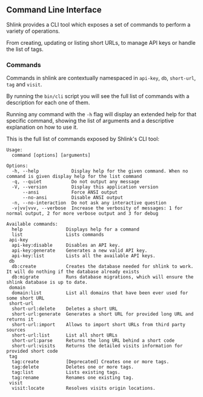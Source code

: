 ## Command Line Interface

Shlink provides a CLI tool which exposes a set of commands to perform a variety of operations.

From creating, updating or listing short URLs, to manage API keys or handle the list of tags.

### Commands

Commands in shlink are contextually namespaced in `api-key`, `db`, `short-url`, `tag` and `visit`.

By running the `bin/cli` script you will see the full list of commands with a description for each one of them.

Running any command with the `-h` flag will display an extended help for that specific command, showing the list of arguments and a descriptive explanation on how to use it.

This is the full list of commands exposed by Shlink's CLI tool:

```
Usage:
  command [options] [arguments]

Options:
  -h, --help            Display help for the given command. When no command is given display help for the list command
  -q, --quiet           Do not output any message
  -V, --version         Display this application version
      --ansi            Force ANSI output
      --no-ansi         Disable ANSI output
  -n, --no-interaction  Do not ask any interactive question
  -v|vv|vvv, --verbose  Increase the verbosity of messages: 1 for normal output, 2 for more verbose output and 3 for debug

Available commands:
  help                Displays help for a command
  list                Lists commands
 api-key
  api-key:disable     Disables an API key.
  api-key:generate    Generates a new valid API key.
  api-key:list        Lists all the available API keys.
 db
  db:create           Creates the database needed for shlink to work. It will do nothing if the database already exists
  db:migrate          Runs database migrations, which will ensure the shlink database is up to date.
 domain
  domain:list         List all domains that have been ever used for some short URL
 short-url
  short-url:delete    Deletes a short URL
  short-url:generate  Generates a short URL for provided long URL and returns it
  short-url:import    Allows to import short URLs from third party sources
  short-url:list      List all short URLs
  short-url:parse     Returns the long URL behind a short code
  short-url:visits    Returns the detailed visits information for provided short code
 tag
  tag:create          [Deprecated] Creates one or more tags.
  tag:delete          Deletes one or more tags.
  tag:list            Lists existing tags.
  tag:rename          Renames one existing tag.
 visit
  visit:locate        Resolves visits origin locations.
```
